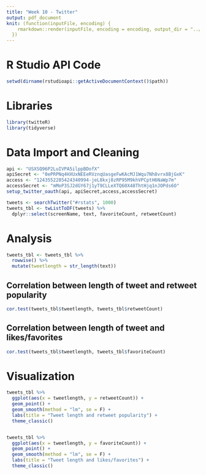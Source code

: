 ```yaml
---
title: "Week 10 - Twitter"
output: pdf_document
knit: (function(inputFile, encoding) {
    rmarkdown::render(inputFile, encoding = encoding, output_dir = "../output/")
  })
---
```




# R Studio API Code
```r
setwd(dirname(rstudioapi::getActiveDocumentContext()$path))
```


# Libraries
```r
library(twitteR)
library(tidyverse)
```


# Data Import and Cleaning
```r
api <- "USXSQ96P2LuIVPA5ilppBDofX"
apiSecret <- "0ePRPNq4HXUxNEEeRVznqUasgeFwKAcMJ1Wqu7Nh8vrx8BjGxK"
access <- "1243552285424340994-jeL8kxj8zRP95M9khVPCptH6NaWp7m"
accessSecret <- "mMoP3SJ2dGY67j1yT9CLLeXTQ60X48ThtHjq1nJOPds6O"
setup_twitter_oauth(api, apiSecret,access,accessSecret)
```


```r
tweets <- searchTwitter("#rstats", 1000)
tweets_tbl <- twListToDF(tweets) %>%
  dplyr::select(screenName, text, favoriteCount, retweetCount) 
```


# Analysis
```r
tweets_tbl <- tweets_tbl %>%
  rowwise() %>%
  mutate(tweetlength = str_length(text))
```

## Correlation between length of tweet and retweet popularity
```r
cor.test(tweets_tbl$tweetlength, tweets_tbl$retweetCount)
```


## Correlation between length of tweet and likes/favorites
```r
cor.test(tweets_tbl$tweetlength, tweets_tbl$favoriteCount)
```


# Visualization
```r
tweets_tbl %>%
  ggplot(aes(x = tweetlength, y = retweetCount)) +
  geom_point() +
  geom_smooth(method = "lm", se = F) +
  labs(title = "Tweet length and retweet popularity") + 
  theme_classic()


tweets_tbl %>%
  ggplot(aes(x = tweetlength, y = favoriteCount)) +
  geom_point() +
  geom_smooth(method = "lm", se = F) +
  labs(title = "Tweet length and likes/favorites") + 
  theme_classic()
```

